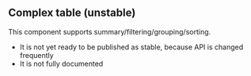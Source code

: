 
## Complex table (unstable)

This component supports summary/filtering/grouping/sorting.

-   It is not yet ready to be published as stable, because API is changed frequently
-   It is not fully documented

